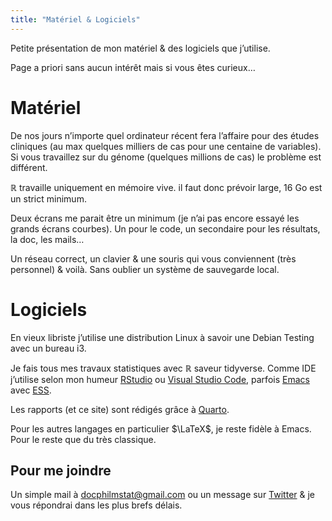 ```yaml
---
title: "Matériel & Logiciels"
---
```

 Petite présentation de mon matériel & des logiciels que j'utilise. 
 
 Page a priori sans aucun intérêt mais si vous êtes curieux...
 
# Matériel
 
 De nos jours n'importe quel ordinateur récent fera l'affaire pour des études cliniques (au max quelques milliers de cas pour une centaine de variables). Si vous travaillez sur du génome (quelques millions de cas) le problème est différent. 
 
 $\mathbb{R}$ travaille uniquement en mémoire vive. il faut donc prévoir large, 16 Go est un strict minimum.
 
 Deux écrans me parait être un minimum (je n'ai pas encore essayé les grands écrans courbes). Un pour le code, un secondaire pour les résultats, la doc, les mails...
 
 Un réseau correct, un clavier & une souris qui vous conviennent (très personnel) & voilà. Sans oublier un système de sauvegarde local.
 
 
 
# Logiciels
 
 En vieux libriste j'utilise une distribution Linux à savoir une Debian Testing avec un bureau i3.
 
 Je fais tous mes travaux statistiques avec $\mathbb{R}$ saveur tidyverse. Comme IDE j'utilise selon mon humeur [RStudio](https://posit.co/download/rstudio-desktop/) ou [Visual Studio Code](https://code.visualstudio.com/), parfois [Emacs](https://www.gnu.org/s/emacs/) avec [ESS](https://ess.r-project.org/). 
 
 Les rapports (et ce site) sont rédigés grâce à [Quarto](https://quarto.org/). 
 
 Pour les autres langages en particulier $\LaTeX$, je reste fidèle à Emacs. Pour le reste que du très classique. 


:::{.callout-tip}
## Pour me joindre

Un simple mail à <a href="mailto:docphilmstat@gmail.com">docphilmstat@gmail.com</a> ou un message sur [Twitter](https://twitter.com/PhiippeMICHEL) & je vous répondrai dans les plus brefs délais.
:::
